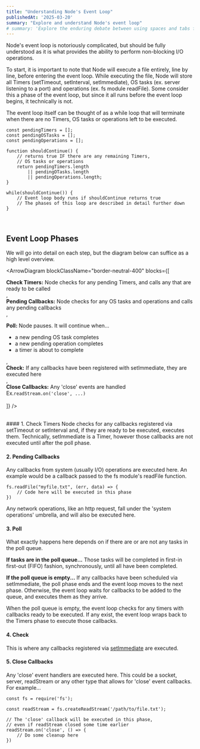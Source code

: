 ```yaml
---
title: "Understanding Node's Event Loop"
publishedAt: '2025-03-20'
summary: "Explore and understand Node's event loop"
# summary: 'Explore the enduring debate between using spaces and tabs for code indentation, and why this choice matters more than you might think.'
---
```


Node's event loop is notoriously complicated, but should be fully understood as it is what 
provides the ability to perform non-blocking I/O operations.

To start, it is important to note that Node will execute a file entirely, line by line, before entering the event loop.
While executing the file, Node will store all Timers (setTimeout, setInterval, setImmediate), OS tasks (ex. server listening to a port) and operations (ex. fs module readFile).
Some consider this a phase of the event loop, but since it all runs before the event loop begins, it technically is not.


The event loop itself can be thought of as a while loop that will terminate when there are no Timers, OS tasks or operations left to be executed. 

```
const pendingTimers = [];
const pendingOSTasks = [];
const pendingOperations = [];

function shouldContinue() {
    // returns true IF there are any remaining Timers, 
    // OS tasks or operations
    return pendingTimers.length 
        || pendingOTasks.length 
        || pendingOperations.length;
}

while(shouldContinue()) {
    // Event loop body runs if shouldContinue returns true
    // The phases of this loop are described in detail further down
}
```

<br />

## Event Loop Phases

We will go into detail on each step, but the diagram below can suffice as a high level overview.

<ArrowDiagram 
    blockClassName="border-neutral-400"
    blocks={[
        <div><strong>Check Timers:</strong> Node checks for any pending Timers, and calls any that are ready to be called</div>,
        <div><strong>Pending Callbacks:</strong> Node checks for any OS tasks and operations and calls any pending callbacks</div>,
        <div>
            <p className="!mt-0 !mb-1"><strong>Poll:</strong> Node pauses. It will continue when...</p>
            <ul className="mt-0 text-left leading-snug">
                <li> a new pending OS task completes</li>
                <li>a new pending operation completes</li>
                <li>a timer is about to complete</li>
            </ul>
        </div>,
        <div><strong>Check:</strong> If any callbacks have been registered with setImmediate, they are executed here</div>,
        <div>
            <div><strong>Close Callbacks:</strong> Any 'close' events are handled</div>
            <div>Ex.<code>readStream.on('close', ...)</code></div>
        </div>        
    ]}
/>

<br />
#### 1. Check Timers 
Node checks for any callbacks registered via setTimeout or setInterval and, if they are ready to be executed, executes them. 
Technically, setImmediate is a Timer, however those callbacks are not executed until after the poll phase. 

#### 2. Pending Callbacks
Any callbacks from system (usually I/O) operations are executed here. An example would be a callback passed to the fs module's readFile function. 

```
fs.readFile("myfile.txt", (err, data) => {
    // Code here will be executed in this phase
})
```

Any network operations, like an http request, fall under the 'system operations' umbrella, and will also be executed here. 

#### 3. Poll
What exactly happens here depends on if there are or are not any tasks in the poll queue.  

<strong>If tasks are in the poll queue...</strong>
Those tasks will be completed in first-in first-out (FIFO) fashion, synchronously, until all have been completed.

<strong>If the poll queue is empty...</strong>
If any callbacks have been scheduled via setImmediate, the poll phase ends and the event loop moves to the next phase.
Otherwise, the event loop waits for callbacks to be added to the queue, and executes them as they arrive. 

When the poll queue is empty, the event loop checks for any timers with callbacks ready to be executed.  If any exist, 
the event loop wraps back to the Timers phase to execute those callbacks.

#### 4. Check 
This is where any callbacks registered via [setImmediate](https://nodejs.org/en/learn/asynchronous-work/understanding-setimmediate#understanding-setimmediate) are executed. 

#### 5. Close Callbacks 
Any 'close' event handlers are executed here. This could be a socket, server, readStream or any other type that allows for 'close' event callbacks. 
For example...

```
const fs = require('fs');

const readStream = fs.createReadStream('/path/to/file.txt');

// The 'close' callback will be executed in this phase, 
// even if readStream closed some time earlier
readStream.on('close', () => {
    // Do some cleanup here
})
```

<br/>
